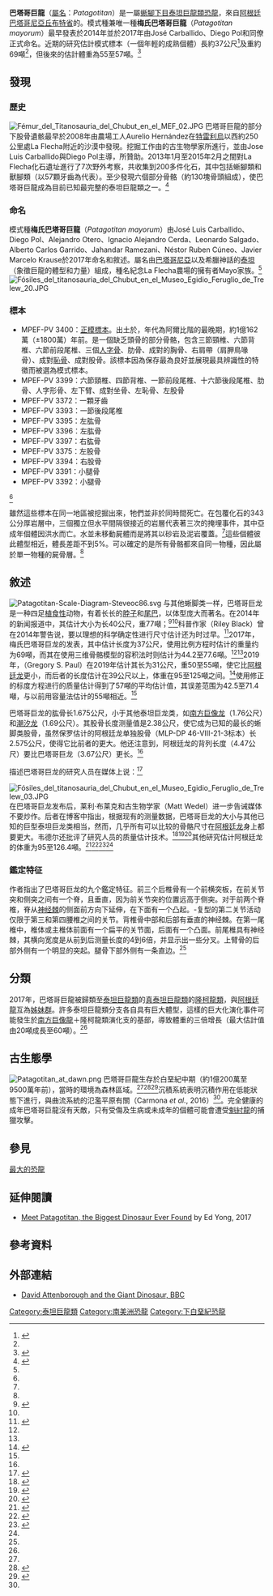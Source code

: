 {{Automatic Taxobox
| taxon = Patagotitan
| fossil_range = [[白堊紀|白堊紀]]早期[[阿爾比階|阿爾比階]],{{fossil_range|101.62}}
| image = FMNH Patagotitan.jpg
| image_caption = [[菲爾德自然史博物館|菲爾德自然史博物館]]的骨架模型
| authority = Carballido ''et al.'', 2017
| type_species = '''梅氏巴塔哥巨龍<br>''Patagotitan mayorum'''''
| type_species_authority = Carballido ''et al.'', 2017
}}

'''巴塔哥巨龍'''（[[學名|屬名]]：''Patagotitan''）是一屬[[蜥腳下目|蜥腳下目]][[泰坦巨龍類|泰坦巨龍類]][[恐龍|恐龍]]，來自[[阿根廷|阿根廷]][[巴塔哥尼亞|巴塔哥尼亞]][[丘布特省|丘布特省]]的{{link-en|巴爾基諾山組|Cerro Barcino Formation}}。模式種兼唯一種'''梅氏巴塔哥巨龍'''（''Patagotitan mayorum''）最早發表於2014年並於2017年由José Carballido、Diego Pol和同僚正式命名。近期的研究估計模式標本（一個年輕的成熟個體）長約37公尺<ref name="bbc.co.uk">{{Cite web |url=https://www.bbc.co.uk/news/science-environment-40889321 |title=Giant dinosaur slims down a bit. ''BBC News'' Science & Environment |access-date=2020-09-27 |archive-date=2018-07-17 |archive-url=https://web.archive.org/web/20180717085307/https://www.bbc.co.uk/news/science-environment-40889321 |dead-url=no }}</ref>及重約69噸<ref name="desc"/>，但後來的估計體重為55至57噸。<ref name=Otero2020>{{Cite journal| doi = 10.1080/02724634.2020.1793158| last1 = Otero| first1 = Alejandro| last2 = Carballido| first2 = José L.| last3 = Pérez Moreno| first3 = Agustín| title = The appendicular osteology of Patagotitan mayorum (Dinosauria, Sauropoda)| journal = Journal of Vertebrate Paleontology| date = 2020-09-18| url = https://www.tandfonline.com/doi/full/10.1080/02724634.2020.1793158| access-date = 2020-09-27| archive-date = 2020-10-05| archive-url = https://web.archive.org/web/20201005091229/https://www.tandfonline.com/doi/full/10.1080/02724634.2020.1793158| dead-url = no}}</ref>

==發現==
===歷史===
[[File:Fémur_del_Titanosauria_del_Chubut_en_el_MEF_02.JPG|thumb]]
巴塔哥巨龍的部分下股骨遺骸最早於2008年由農場工人Aurelio Hernández在[[特雷利烏|特雷利烏]]以西約250公里處La Flecha附近的沙漠中發現。挖掘工作由{{link-en|伊吉迪·弗魯格利奧古生物學博物館|Museum of Paleontology Egidio Feruglio}}的古生物學家所進行，並由Jose Luis Carballido與Diego Pol主導，{{link-en|侏羅紀基金會|The Jurassic Foundation}}所贊助。2013年1月至2015年2月之間對La Flecha化石遺址進行了7次野外考察，共收集到200多件化石，其中包括蜥腳類和獸腳類（以57顆牙齒為代表）。至少發現六個部分骨骼（約130塊骨頭組成），使巴塔哥巨龍成為目前已知最完整的泰坦巨龍類之一。<ref name="desc">{{cite journal|last=Carballido|first=J.L.|last2=Pol|first2=D.|last3=Otero|first3=A.|last4=Cerda|first4=I.A.|last5=Salgado|first5=L.|last6=Garrido|first6=A.C.|last7=Ramezani|first7=J.|last8=Cúneo|first8=N.R.|last9=Krause|first9=J.M.|year=2017|title=A new giant titanosaur sheds light on body mass evolution among sauropod dinosaurs|journal=Proceedings of the Royal Society B: Biological Sciences|volume=284|issue=1860|pages=20171219|doi=10.1098/rspb.2017.1219|pmid=28794222|pmc=5563814}}</ref>

===命名===
模式種'''梅氏巴塔哥巨龍'''（''Patagotitan mayorum''）由José Luis Carballido、Diego Pol、Alejandro Otero、Ignacio Alejandro Cerda、Leonardo Salgado、Alberto Carlos Garrido、Jahandar Ramezani、Néstor Ruben Cúneo、Javier Marcelo Krause於2017年命名和敘述。屬名由[[巴塔哥尼亞|巴塔哥尼亞]]以及希臘神話的[[泰坦|泰坦]]（象徵巨龍的體型和力量）組成，種名紀念La Flecha農場的擁有者Mayo家族。<ref name="desc"/>
[[File:Fósiles_del_titanosauria_del_Chubut_en_el_Museo_Egidio_Feruglio_de_Trelew_20.JPG|thumb]]

===標本===
*MPEF-PV 3400：[[正模標本|正模標本]]。出土於{{link-en|巴爾基諾山組|Cerro Barcino Formation}}，年代為阿爾比階的最晚期，約1億162萬（±1800萬）年前。是一個缺乏頭骨的部分骨骼，包含三節頸椎、六節背椎、六節前段尾椎、三個[[人字骨|人字骨]]、肋骨、成對的胸骨、右肩帶（肩胛鳥喙骨）、成對[[恥骨|恥骨]]、成對股骨。該標本因為保存最為良好並展現最具辨識性的特徵而被選為模式標本。
*MPEF-PV 3399：六節頸椎、四節背椎、一節前段尾椎、十六節後段尾椎、肋骨、人字形骨、左下臂、成對坐骨、左恥骨、左股骨
*MPEF-PV 3372：一顆牙齒
*MPEF-PV 3393：一節後段尾椎
*MPEF-PV 3395：左肱骨
*MPEF-PV 3396：左肱骨
*MPEF-PV 3397：右肱骨
*MPEF-PV 3375：左股骨
*MPEF-PV 3394：右股骨
*MPEF-PV 3391：小腿骨
*MPEF-PV 3392：小腿骨
<ref name="desc"/>

雖然這些標本在同一地區被挖掘出來，牠們並非於同時間死亡。在包覆化石的343公分厚岩層中，三個獨立但水平間隔很接近的岩層代表著三次的掩埋事件，其中亞成年個體因洪水而亡。水並未移動屍體而是將其以砂岩及泥岩覆蓋。<ref name="desc"/>這些個體彼此體型相近，體長差距不到5%。可以確定的是所有骨骼都來自同一物種，因此屬於單一物種的屍骨層。<ref name="desc"/>

==敘述==
[[File:Patagotitan-Scale-Diagram-Steveoc86.svg|thumb]]
与其他蜥脚类一样，巴塔哥巨龙是一种四足[[植食性|植食性]]动物，有着长长的[[脖子|脖子]]和[[尾巴|尾巴]]，以体型庞大而著名。在2014年的新闻报道中，其估计大小为长40公尺，重77噸；<ref name="BBC">{{cite news |last=Morgan |first=James |url=https://www.bbc.com/news/science-environment-27441156 |title=BBC News - 'Biggest dinosaur ever' discovered |publisher=Bbc.com |date=2014-05-17 |accessdate=17 May 2014 |work=BBC News |archive-date=2019-05-19 |archive-url=https://web.archive.org/web/20190519120552/https://www.bbc.com/news/science-environment-27441156 |dead-url=no }}</ref><ref name="bbc.co.uk" />科普作家{{link-en|莱利·布莱克|Riley Black}}（Riley Black）曾在2014年警告说，要以理想的科学确定性进行尺寸估计还为时过早。<ref name="Switek2014">{{cite journal |last=Yong |first=Ed |url=http://phenomena.nationalgeographic.com/2014/05/18/biggest-dinosaur-ever-maybe-maybe-not/ |title=Biggest Dinosaur Ever? Maybe. Maybe Not. – Phenomena |doi=10.1186/1741-7007-10-60 |pmid=22781121 |pmc=3403949 |journal=BMC Biology |volume=10 |pages=60 |date=18 May 2014 |accessdate=11 June 2016 |archive-date=2017-11-05 |archive-url=https://web.archive.org/web/20171105172735/http://phenomena.nationalgeographic.com/2014/05/18/biggest-dinosaur-ever-maybe-maybe-not/ |dead-url=no }}</ref>2017年，梅氏巴塔哥巨龙的{{link-en|物种描述|species description}}发表，其中估计长度为37公尺，使用比例方程时估计的重量约为69噸，而其在使用三维骨骼模型的容积法时则估计为44.2至77.6噸。<ref name="bbc.co.uk"/><ref name="desc"/>2019年，{{link-en|格雷戈里·保罗|Gregory S. Paul}}（Gregory S. Paul）在2019年估计其长为31公尺，重50至55噸，使它比[[阿根廷龙|阿根廷龙]]更小，而后者的长度估计在39公尺以上，体重在95至125噸之间。<ref name=":0">{{Cite journal|last=Paul|first=Gregory S.|date=2019|title=Determining the largest known land animal: A critical comparison of differing methods for restoring the volume and mass of extinct animals|url=http://www.gspauldino.com/Titanomass.pdf|journal=Annals of the Carnegie Museum|volume=85 (4)|pages=335-358|via=}}</ref>使用修正的标度方程进行的质量估计得到了57噸的平均估计值，其误差范围为42.5至71.4噸，与以前用容量法估计的55噸相近。<ref name=Otero2020/>

巴塔哥巨龙的肱骨长1.675公尺，小于其他泰坦巨龙类，如[[南方巨像龙|南方巨像龙]]（1.76公尺）和[[潮汐龙|潮汐龙]]（1.69公尺）。其股骨长度测量值是2.38公尺，使它成为已知的最长的蜥脚类股骨，虽然保罗估计的阿根廷龙单独股骨（MLP-DP 46-VIII-21-3标本）长2.575公尺，使得它比前者的更大。他还注意到，阿根廷龙的背列长度（4.47公尺）要比巴塔哥巨龙（3.67公尺）更长。<ref name=":0" />

描述巴塔哥巨龙的研究人员在媒体上说：<ref>{{Cite news|url=https://www.bbc.com/news/science-environment-27441156|title='Biggest dinosaur ever' discovered|last=Morgan|first=James|date=2014-05-17|work=BBC News|access-date=2019-01-08|language=en-GB|archive-date=2019-05-19|archive-url=https://web.archive.org/web/20190519120552/https://www.bbc.com/news/science-environment-27441156|dead-url=no}}</ref>
{{bquote|考虑到这些骨骼的大小超过了之前已知的任何巨型动物，这只新恐龙是已知的地球上最大的动物。 }}

[[File:Fósiles_del_titanosauria_del_Chubut_en_el_Museo_Egidio_Feruglio_de_Trelew_03.JPG|thumb]]
在巴塔哥巨龙发布后，莱利·布莱克和古生物学家{{link-en|马特·韦德尔|Matt Wedel}}（Matt Wedel）进一步告诫媒体不要炒作。后者在博客中指出，根据现有的测量数据，巴塔哥巨龙的大小与其他已知的巨型泰坦巨龙类相当，然而，几乎所有可以比较的骨骼尺寸在[[阿根廷龙|阿根廷龙]]身上都要更大。韦德尔还批评了研究人员的质量估计技术。<ref>{{Cite web|url=https://www.smithsonianmag.com/science-nature/did-scientists-just-unveil-biggest-dinosaur-all-time-180964443/|title=Did Scientists Just Unveil the Biggest Dinosaur of All Time?|last=Switek|first=Brian|website=Smithsonian|language=en|access-date=2019-01-08|archive-date=2020-11-11|archive-url=https://web.archive.org/web/20201111193249/https://www.smithsonianmag.com/science-nature/did-scientists-just-unveil-biggest-dinosaur-all-time-180964443/|dead-url=no}}</ref><ref>{{Cite web|url=https://svpow.com/2017/08/09/dont-believe-the-hype-patagotitan-was-not-bigger-than-argentinosaurus/|title=Don't believe the hype: Patagotitan was not bigger than Argentinosaurus|date=2017-08-09|website=Sauropod Vertebra Picture of the Week|language=en|access-date=2019-01-08|archive-date=2019-04-14|archive-url=https://web.archive.org/web/20190414075959/https://svpow.com/2017/08/09/dont-believe-the-hype-patagotitan-was-not-bigger-than-argentinosaurus/|dead-url=no}}</ref><ref>{{Cite web|url=https://svpow.com/2017/08/10/some-further-thoughts-on-patagotitan/|title=Some further thoughts on Patagotitan|date=2017-08-10|website=Sauropod Vertebra Picture of the Week|language=en|access-date=2019-01-08|archive-date=2021-01-18|archive-url=https://web.archive.org/web/20210118233853/https://svpow.com/2017/08/10/some-further-thoughts-on-patagotitan/|dead-url=no}}</ref>其他研究估计阿根廷龙的体重为95至126.4噸。<ref name="mazzettaetal2004">{{cite journal|last1=Mazzetta|first1=G.V.|last2=Christiansen|first2=P.|last3=Farina|first3=R.A.|year=2004|title=Giants and bizarres: body size of some southern South American Cretaceous dinosaurs|url=http://www.miketaylor.org.uk/tmp/papers/Mazzetta-et-al_04_SA-dino-body-size.pdf|journal=Historical Biology|volume=2004|issue=2–4|pages=1–13|doi=10.1080/08912960410001715132|citeseerx=10.1.1.694.1650|access-date=2020-09-27|archive-date=2018-08-19|archive-url=https://web.archive.org/web/20180819050649/http://www.miketaylor.org.uk/tmp/papers/Mazzetta-et-al_04_SA-dino-body-size.pdf|dead-url=no}}</ref><ref name="plosone">{{Cite journal|last1=Sellers|first1=W. I.|last2=Margetts|first2=L.|last3=Coria|first3=R. A. B.|last4=Manning|first4=P. L.|year=2013|editor1-last=Carrier|editor1-first=David|title=March of the Titans: The Locomotor Capabilities of Sauropod Dinosaurs|journal=PLoS ONE|volume=8|issue=10|pages=e78733|doi=10.1371/journal.pone.0078733|pmc=3864407|pmid=24348896|bibcode=2013PLoSO...878733S}}</ref><ref name="González RigaLamanna2016">{{cite journal|last1=González Riga|first1=Bernardo J.|last2=Lamanna|first2=Matthew C.|last3=Ortiz David|first3=Leonardo D.|last4=Calvo|first4=Jorge O.|last5=Coria|first5=Juan P.|year=2016|title=A gigantic new dinosaur from Argentina and the evolution of the sauropod hind foot|journal=Scientific Reports|volume=6|pages=19165|doi=10.1038/srep19165|issn=2045-2322|pmc=4725985|pmid=26777391|bibcode=2016NatSR...619165G}}</ref><ref name=":0" />

=== 鑑定特征 ===
作者指出了巴塔哥巨龙的九个鑑定特征。前三个后椎骨有一个前横突板，在前关节突和侧突之间有一个脊，且垂直，因为前关节突的位置远高于侧突。对于前两个脊椎，脊从[[神经棘|神经棘]]的侧面前方向下延伸，在下面有一个凸起。{{link-en|下椎弓突|hyposphene}}-{{link-en|下椎弓凹|hypantrum}}复型的第二关节活动仅限于第三和第四腰椎之间的关节。背椎骨中部和后部有垂直的神经棘。在第一尾椎中，椎体或主椎体前面有一个扁平的关节面，后面有一个凸面。前尾椎具有神经棘，其横向宽度是从前到后测量长度的4到6倍，并显示出一些分叉。上臂骨的后部外侧有一个明显的突起。腿骨下部外侧有一条直边。<ref name="desc"/>

==分類==
2017年，巴塔哥巨龍被歸類至[[泰坦巨龍類|泰坦巨龍類]]的[[真泰坦巨龍類|真泰坦巨龍類]]的[[隆柯龍類|隆柯龍類]]，與[[阿根廷龍|阿根廷龍]]互為[[姊妹群|姊妹群]]。許多泰坦巨龍類分支各自具有巨大體型，這樣的巨大化演化事件可能發生於[[南方巨像龍屬|南方巨像龍]]＋隆柯龍類演化支的基部，導致體重的三倍增長（最大估計值由20噸成長至60噸）。<ref name="desc"/>

{{clade|style=font-size:85%;line-height:85%
|label1=[[真泰坦巨龍類|真泰坦巨龍類]]
|1={{clade
|1={{clade
|1=[[無畏龍|無畏龍]]
|label2=[[岩盔龍類|岩盔龍類]]
|2={{clade
|1=[[馬拉威龍|馬拉威龍]]
|2={{clade
|1=[[包魯巨龍|包魯巨龍]]
|2={{clade
|1=[[納摩蓋吐龍|納摩蓋吐龍]]
|2=[[三角區龍|三角區龍]]
|3=[[阿拉摩龍|阿拉摩龍]]
|4=[[後凹尾龍|後凹尾龍]]
|5=[[薩爾塔龍|薩爾塔龍]]
|6=[[內烏肯龍|內烏肯龍]]
|7={{clade
|1=[[掠食龍|掠食龍]]
|2={{clade
|1=[[伊希斯龍|伊希斯龍]]
|2=[[塔普亞龍|塔普亞龍]]}}}}}}}}}}}}
|2={{clade
|label1=[[林孔龍類|林孔龍類]]
|1={{clade
|1=[[林孔龍|林孔龍]]
|2={{clade
|1=[[穆耶恩龍|穆耶恩龍]]
|2={{clade
|1=[[風神龍|風神龍]]
|2=[[奧韋羅龍|奧韋羅龍]] }}}}}}
|2={{clade
|1=[[博妮塔龍|博妮塔龍]]
|2={{clade
|1=[[南方巨像龍|南方巨像龍]]
|label2=[[隆柯龍類|隆柯龍類]]
|2={{clade
|1=[[門多薩龍|門多薩龍]]
|2={{clade
|1={{clade
|1=[[富塔隆柯龍|富塔隆柯龍]]
|2={{link-en|奎特龍|Quetecsaurus}}}}
|2={{clade
|1=[[普爾塔龍|普爾塔龍]]
|2=[[德魯斯拉龍|德魯斯拉龍]]
|3={{clade
|1=[[阿根廷龍|阿根廷龍]]
|2='''巴塔哥巨龍'''}}}}}}}}}}}}}}}}}}

==古生態學==
[[File:Patagotitan_at_dawn.png|thumb]]
巴塔哥巨龍生存於白堊紀中期（約1億200萬至9500萬年前），當時的環境為森林區域。<ref name=BBC /><ref>{{cite web |author=Gillian Mohney via Good Morning America |url=https://abcnews.go.com/International/researchers-discover-fossils-largest-dino-believed-walk-earth/story?id=23762377 |title=Researchers Discover Fossils of Largest Dino Believed to Ever Walk the Earth - ABC News |publisher=Abcnews.go.com |date=2014-05-17 |accessdate=17 May 2014 |archive-date=2021-01-26 |archive-url=https://web.archive.org/web/20210126013333/https://abcnews.go.com/International/researchers-discover-fossils-largest-dino-believed-walk-earth/story?id=23762377 |dead-url=no }}</ref><ref>{{cite web |url=http://www.nydailynews.com/news/world/argentine-fossil-biggest-dinosaur-scientists-article-1.1796039 |title=Argentine fossil biggest dinosaur ever: scientists |publisher=NY Daily News |date= |accessdate=17 May 2014 |archive-date=2017-08-09 |archive-url=https://web.archive.org/web/20170809040516/http://www.nydailynews.com/news/world/argentine-fossil-biggest-dinosaur-scientists-article-1.1796039 |dead-url=no }}</ref>沉積系統表明沉積作用在低能狀態下進行，與曲流系統的氾濫平原有關（Carmona ''et al.'', 2016）<ref name="desc" />。完全健康的成年巴塔哥巨龍沒有天敵，只有受傷及生病或未成年的個體可能會遭受[[魁紂龍|魁紂龍]]的捕獵攻擊。

==參見==
[[恐龍的體型|最大的恐龍]]

==延伸閱讀==
*[https://www.theatlantic.com/science/archive/2017/08/is-this-really-the-biggest-dinosaur-ever-discovered/536187/ Meet Patagotitan, the Biggest Dinosaur Ever Found] {{Wayback|url=https://www.theatlantic.com/science/archive/2017/08/is-this-really-the-biggest-dinosaur-ever-discovered/536187/ |date=20201207162247 }} by Ed Yong, 2017

==參考資料==
{{Reflist}}

==外部連結==
* [http://www.bbc.co.uk/programmes/p03dwy5z David Attenborough and the Giant Dinosaur, BBC] {{Wayback|url=http://www.bbc.co.uk/programmes/p03dwy5z |date=20170808065335 }}

{{Sauropodomorpha|T.}}
{{Taxonbar|from=Q17103736}}

[[Category:泰坦巨龍類|Category:泰坦巨龍類]]
[[Category:南美洲恐龍|Category:南美洲恐龍]]
[[Category:下白堊紀恐龍|Category:下白堊紀恐龍]]